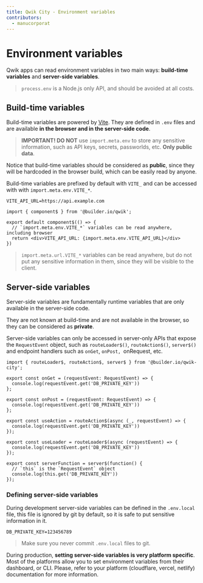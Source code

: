 ```yaml
---
title: Qwik City - Environment variables
contributors:
  - manucorporat
---
```


# Environment variables

Qwik apps can read environment variables in two main ways: **build-time variables** and **server-side variables**.

> `process.env` is a Node.js only API, and should be avoided at all costs.

## Build-time variables

Build-time variables are powered by [Vite](https://vitejs.dev/guide/env-and-mode.html). They are defined in `.env` files and are available **in the browser and in the server-side code**.

> **IMPORTANT! DO NOT** use `import.meta.env` to store any sensitive information, such as API keys, secrets, passworlds, etc. **Only public data**.

Notice that build-time variables should be considered as **public**, since they will be hardcoded in the browser build, which can be easily read by anyone.

Build-time variables are prefixed by default with `VITE_` and can be accessed with with `import.meta.env.VITE_*`.

```tsx title=".env" /VITE_API_URL/#a
VITE_API_URL=https://api.example.com
```

```tsx {4} /VITE_API_URL/#a title="src/routes/index.tsx"
import { component$ } from '@builder.io/qwik';

export default component$(() => {
  // `import.meta.env.VITE_*` variables can be read anywhere, including browser
  return <div>VITE_API_URL: {import.meta.env.VITE_API_URL}</div>
})
```

> `import.meta.url.VITE_*` variables can be read anywhere, but do not put any sensitive information in them, since they will be visible to the client.

## Server-side variables

Server-side variables are fundamentally runtime variables that are only available in the server-side code.

They are not known at build-time and are not available in the browser, so they can be considered as **private**.

Server-side variables can only be accessed in server-only APIs that expose the `RequestEvent` object, such as `routeLoader$()`, `routeAction$()`, `server$()` and endpoint handlers such as `onGet`, `onPost, `onRequest, etc.

```tsx /DB_PRIVATE_KEY/ title="src/routes/index.tsx"
import { routeLoader$, routeAction$, server$ } from '@builder.io/qwik-city';

export const onGet = (requestEvent: RequestEvent) => {
  console.log(requestEvent.get('DB_PRIVATE_KEY'))
};

export const onPost = (requestEvent: RequestEvent) => {
  console.log(requestEvent.get('DB_PRIVATE_KEY'))
};

export const useAction = routeAction$(async (_, requestEvent) => {
  console.log(requestEvent.get('DB_PRIVATE_KEY'))
});

export const useLoader = routeLoader$(async (requestEvent) => {
  console.log(requestEvent.get('DB_PRIVATE_KEY'))
});

export const serverFunction = server$(function() {
  // `this` is the `RequestEvent` object
  console.log(this.get('DB_PRIVATE_KEY'))
});
```

### Defining server-side variables

During development server-side variables can be defined in the `.env.local` file, this file is ignored by git by default, so it is safe to put sensitive information in it.

```env title=".env.local"
DB_PRIVATE_KEY=123456789
```

> Make sure you never commit `.env.local` files to git.

During production, **setting server-side variables is very platform specific**. Most of the platforms allow you to set environment variables from their dashboard, or CLI. Please, refer to your platform (cloudflare, vercel, netlify) documentation for more information.
